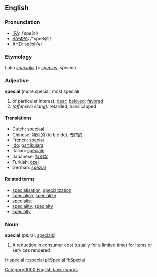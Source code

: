 ==English==
===Pronunciation===
*[[w:IPA|IPA]]: /ˈspeʃəl/
*[[w:SAMPA|SAMPA]]: /"speS@l/
*[[w:AHD|AHD]]: spĕsh'əl

===Etymology===
Latin ''[[specialis]]'' (< ''[[species]]'', ''speciei'')

===Adjective===
'''special''' (more special, most special)
#of particular interest; [[dear]]; [[beloved]]; [[favored]]
#''(offensive slang):'' retarded; handicapped

====Translations====
*Dutch: [[speciaal]]
*Chinese: [[特别的]] (tè bié de), [[专门的]]
*French: [[spécial]]
*[[Ido]]: [[partikulara]]
*Italian: [[speciale]]
*Japanese: [[特別な]]
*Turkish: [[özel]]
*German: [[spezial]]

====Related terms====
*[[specialisation]], [[specialization]]
*[[specialise]], [[specialize]]
*[[specialist]]
*[[speciality]], [[specialty]]
*[[specially]]

===Noun===
'''special''' (plural: [[specials]])
# A reduction in consumer cost (usually for a limited time) for items or services rendered

[[Category:1000 English basic words]]

[[fr:special]]
[[it:special]]
[[pl:Special]]
[[fi:Special]]